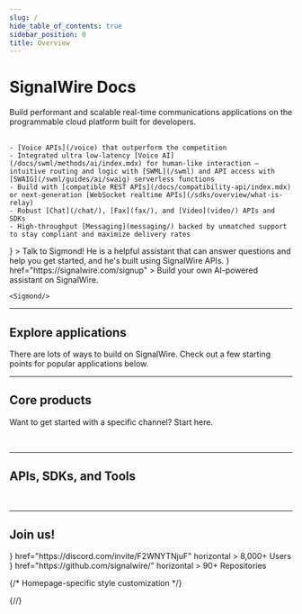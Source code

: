 ```yaml
---
slug: /
hide_table_of_contents: true
sidebar_position: 0
title: Overview
---
```





# SignalWire Docs

<Subtitle>Build performant and scalable real-time communications applications on the programmable cloud platform built for developers.</Subtitle>
<br/><br/>

<div className="container">

  <div className ="row">

  <div className="col col--8">

    - [Voice APIs](/voice) that outperform the competition
    - Integrated ultra low-latency [Voice AI](/docs/swml/methods/ai/index.mdx) for human-like interaction – intuitive routing and logic with [SWML](/swml) and API access with [SWAIG](/swml/guides/ai/swaig) serverless functions
    - Build with [compatible REST APIs](/docs/compatibility-api/index.mdx) or next-generation [WebSocket realtime APIs](/sdks/overview/what-is-relay)
    - Robust [Chat](/chat/), [Fax](fax/), and [Video](video/) APIs and SDKs
    - High-throughput [Messaging](messaging/) backed by unmatched support to stay compliant and maximize delivery rates

<div style={{paddingTop: "20px"}}/>

  <CardGroup cols="2">
    <Card 
    title="Don't know where to start?"
    icon={<FaRobot />}
  >
  Talk to Sigmond! He is a helpful assistant that can answer questions and help you get started, and
  he's built using SignalWire APIs.
  </Card>
  <Card 
    title="Build me!"
    icon={<MdBuild />}
    href="https://signalwire.com/signup"
  >
  Build your own AI-powered assistant on SignalWire.
  </Card>
  </CardGroup>

  </div>

  <div className="col col--4" style={{display:'flex', flexDirection:'column' , paddingBottom:'1rem'}}>

    <Sigmond/>

  </div>

  </div>

</div>
<hr/>

## Explore applications

There are lots of ways to build on SignalWire.
Check out a few starting points for popular applications below.

<UseCases/>

<hr/>

## Core products

Want to get started with a specific channel? Start here.

<ProductButtons/>

<br/>

<hr/>

## APIs, SDKs, and Tools

<Tools/>

<br/>

<hr/>

## Join us!


<CardGroup>
  <Card 
    title="Discord Community"
    icon={<FaDiscord />}
    href="https://discord.com/invite/F2WNYTNjuF"
    horizontal
  >
    8,000+ Users
  </Card>
  <Card 
    title="GitHub"
    icon={<FaGithub />}
    href="https://github.com/signalwire/"
    horizontal
  >
    90+ Repositories
  </Card>
</CardGroup>


{/* Homepage-specific style customization */}
<style>{`.pagination-nav{display:none}`}</style>
<style>{`.theme-doc-breadcrumbs{display:none};`}</style>
<style>{`.theme-doc-footer-edit-meta-row{display:none}`}</style>
{/*<style>{`.theme-doc-toc-desktop{visibility:hidden}`}</style>*/}
<style>{`.container{max-width:var(--ifm-container-width)} `}</style>